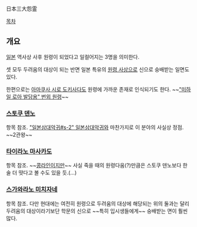 日本三大怨霊

[[목차]]
== 개요 ==
[[일본]] 역사상 사후 원령이 되었다고 일컬어지는 3명을 의미한다.

셋 모두 두려움의 대상이 되는 반면 일본 특유의 [[원령 사상]]으로 신으로 숭배받는 일면도 있다.

한편으로는 [[아마쿠사 시로 도키사다]]도 원령에 가까운 존재로 인식되기도 한다. ~~[["미하일 로아 발담용" 번외 원령]]~~

=== [[스토쿠 덴노]] ===
항목 참조.
[["일본삼대악귀#s-2" 일본삼대악귀]]와 마찬가지로 이 분야의 사실상 정점. ~~2관왕~~

=== [[타이라노 마사카도]] ===
항목 참조.
~~[[콩라인]]이지만~~ 사실 죽을 때의 원령다움(?)만큼은 스토쿠 덴노보다 한술 더 떳다고 볼 수도 있을 듯.(...)

=== [[스가와라노 미치자네]] ===
항목 참조.
다만 현대에는 여전히 원령으로 두려움의 대상에 해당되는 위의 둘과는 달리 두려움의 대상이라기보단 학문의 신으로 ~~특히 입시생들에게~~ 숭배받는 면이 훨씬 많다.
